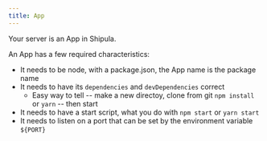 ```yaml
---
title: App
---
```

Your server is an App in Shipula. 

An App has a few required characteristics:
* It needs to be node, with a package.json, the App name is the package name
* It needs to have its `dependencies` and `devDependencies` correct
  * Easy way to tell -- make a new directoy, clone from git `npm install` or `yarn` -- then start
* It needs to have a start script, what you do with `npm start` or `yarn start`
* It needs to listen on a port that can be set by the environment variable `${PORT}`